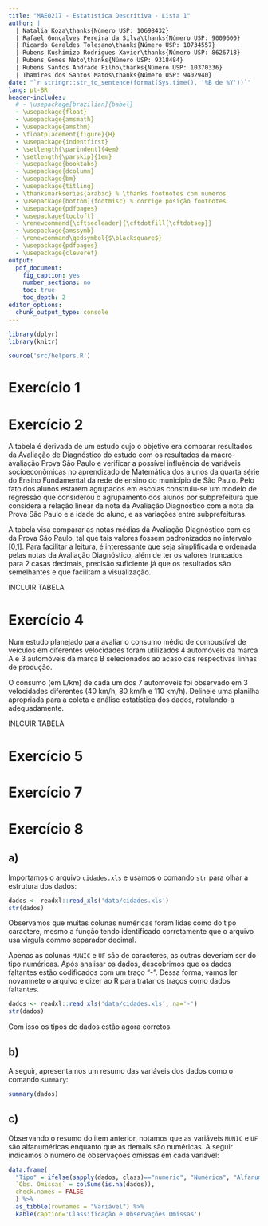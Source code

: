 ```yaml
---
title: "MAE0217 - Estatística Descritiva - Lista 1"
author: |
  | Natalia Koza\thanks{Número USP: 10698432}
  | Rafael Gonçalves Pereira da Silva\thanks{Número USP: 9009600}
  | Ricardo Geraldes Tolesano\thanks{Número USP: 10734557}
  | Rubens Kushimizo Rodrigues Xavier\thanks{Número USP: 8626718}
  | Rubens Gomes Neto\thanks{Número USP: 9318484}
  | Rubens Santos Andrade Filho\thanks{Número USP: 10370336}
  | Thamires dos Santos Matos\thanks{Número USP: 9402940}
date: "`r stringr::str_to_sentence(format(Sys.time(), '%B de %Y'))`"
lang: pt-BR
header-includes:
  # - \usepackage[brazilian]{babel}
  - \usepackage{float}
  - \usepackage{amsmath}
  - \usepackage{amsthm}
  - \floatplacement{figure}{H}
  - \usepackage{indentfirst}
  - \setlength{\parindent}{4em}
  - \setlength{\parskip}{1em}
  - \usepackage{booktabs}
  - \usepackage{dcolumn}
  - \usepackage{bm}
  - \usepackage{titling}
  - \thanksmarkseries{arabic} % \thanks footnotes com numeros
  - \usepackage[bottom]{footmisc} % corrige posição footnotes
  - \usepackage{pdfpages}
  - \usepackage{tocloft}
  - \renewcommand{\cftsecleader}{\cftdotfill{\cftdotsep}}
  - \usepackage{amssymb}
  - \renewcommand\qedsymbol{$\blacksquare$}
  - \usepackage{pdfpages}
  - \usepackage{cleveref}
output: 
  pdf_document:
    fig_caption: yes
    number_sections: no
    toc: true
    toc_depth: 2
editor_options: 
  chunk_output_type: console
---
```


<!-- mudar o current working directory para a pasta do projeto: -->
<!--  Seta para baixo ao lado de "Knit" -> Knit directory -> Selecionar "Project Directory" -->

\pagebreak

```r
library(dplyr)
library(knitr)

source('src/helpers.R')
```


# Exercício 1

# Exercício 2

A tabela é derivada de um estudo cujo o objetivo era comparar resultados da Avaliação de Diagnóstico do estudo com os  resultados  da  macro-avaliação  Prova  São  Paulo  e  verificar  a  possível  influência  de variáveis  socioeconômicas  no  aprendizado  de  Matemática  dos alunos  da  quarta  série do Ensino Fundamental da rede de ensino do município de São Paulo. Pelo fato dos alunos estarem agrupados em escolas construiu-se  um  modelo  de  regressão  que  considerou  o agrupamento dos alunos  por   subprefeitura que considera  a relação  linear  da  nota  da  Avaliação  Diagnóstico  com  a  nota  da  Prova  São  Paulo  e  a idade do aluno, e as variações entre subprefeituras.

A tabela visa comparar as notas médias da Avaliação Diagnóstico com os da Prova São Paulo, tal que tais valores fossem padronizados no intervalo [0,1]. Para facilitar a leitura, é interessante que seja simplificada e ordenada pelas notas da Avaliação Diagnóstico, além de ter os valores truncados para 2 casas decimais, precisão suficiente já que os resultados são semelhantes e que facilitam a visualização.

INCLUIR TABELA

# Exercício 4

Num estudo planejado para avaliar o consumo médio de combustível de veículos em diferentes velocidades foram utilizados 4 automóveis da marca A e 3 automóveis da marca B selecionados ao acaso das respectivas linhas de produção. 

O consumo (em L/km) de cada um dos 7 automóveis foi observado em 3 velocidades diferentes (40 km/h, 80 km/h e 110 km/h). Delineie uma planilha apropriada para a coleta e análise estatística dos dados, rotulando-a adequadamente.

INLCUIR TABELA


# Exercício 5

# Exercício 7


# Exercício 8

## a)
Importamos o arquivo `cidades.xls` e usamos o comando `str` para olhar a estrutura dos dados:
```r
dados <- readxl::read_xls('data/cidades.xls')
str(dados)
```

Observamos que muitas colunas numéricas foram lidas como do tipo caractere, mesmo a função tendo identificado corretamente que o arquivo usa virgula commo separador decimal.

Apenas as colunas `MUNIC` e `UF` são de caracteres, as outras deveriam ser do tipo numéricas.
 Após analisar os dados, descobrimos que os dados faltantes estão codificados com um traço "-". Dessa forma, vamos ler novamnete o arquivo e dizer ao R para tratar os traços como dados faltantes.
```r
dados <- readxl::read_xls('data/cidades.xls', na='-')
str(dados)
```

Com isso os tipos de dados estão agora corretos.


## b)

A seguir, apresentamos um resumo das variáveis dos dados como o comando `summary`:
```r
summary(dados)
```


## c)

Observando o resumo do item anterior, notamos que as variáveis `MUNIC` e `UF` são alfanuméricas enquanto que as demais são numéricas.
A seguir indicamos o número de observações omissas em cada variável:
```r
data.frame(
  "Tipo" = ifelse(sapply(dados, class)=="numeric", "Numérica", "Alfanumérica" ),
  `Obs. Omissas` = colSums(is.na(dados)),
  check.names = FALSE
  ) %>%
  as_tibble(rownames = "Variável") %>% 
  kable(caption='Classificação e Observações Omissas')
```







